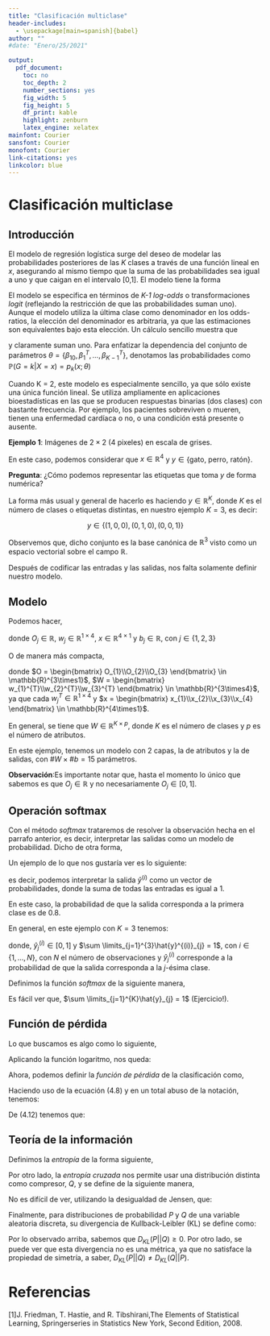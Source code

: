 ```yaml
---
title: "Clasificación multiclase"
header-includes:
  - \usepackage[main=spanish]{babel}
author: ""
#date: "Enero/25/2021"

output: 
  pdf_document:
    toc: no
    toc_depth: 2
    number_sections: yes
    fig_width: 5
    fig_height: 5
    df_print: kable
    highlight: zenburn
    latex_engine: xelatex
mainfont: Courier
sansfont: Courier 
monofont: Courier 
link-citations: yes
linkcolor: blue
---
```


# Clasificación multiclase

## Introducción

El modelo de regresión logística surge del deseo de modelar las probabilidades posteriores de las _K_ clases a través de una función lineal en _x_, asegurando al mismo tiempo que la suma de las probabilidades sea igual a uno y que caigan en el intervalo [0,1]. El modelo tiene la forma

\begin{equation} \tag{4.1}
\begin{split}
\log\frac{\mathbb{P}(G = 1|X = x)}{\mathbb{P}(G = K|X = x)} &= \beta_{10} + \beta_{1}^{T}x \\
\log\frac{\mathbb{P}(G = 2|X = x)}{\mathbb{P}(G = K|X = x)} &= \beta_{20} + \beta_{2}^{T}x \\
&\vdots \\
\log\frac{\mathbb{P}(G = 2|X = x)}{\mathbb{P}(G = K-1|X = x)} &= \beta_{(K-1)0} + \beta_{K-1}^{T}x
\end{split}
\end{equation}

El modelo se especifica en términos de _K-1_ _log-odds_ o transformaciones _logit_ (reflejando la restricción de que las probabilidades suman uno).  Aunque el modelo utiliza la última clase como denominador en los odds-ratios, la elección del denominador es arbitraria, ya que las estimaciones son equivalentes bajo esta elección. Un cálculo sencillo muestra que

\begin{equation} \tag{4.2}
\begin{split}
\mathbb{P}(G = k|X = x) &= \frac{\exp(\beta_{k0} + \beta_{k}^{T}x)}{1 + \sum \limits_{l=1}^{K-1}\exp(\beta_{l0}+\beta_{l}^{T}x)}, \ k = 1, \ldots, K-1, \\
\mathbb{P}(G = K|X = x) &= \frac{1}{1 + \sum \limits_{l=1}^{K-1}\exp(\beta_{l0}+\beta_{l}^{T}x)},
\end{split}
\end{equation}


y claramente suman uno. Para enfatizar la dependencia del conjunto de parámetros $\theta = \{\beta_{10}, \beta_{1}^{T}, \ldots, \beta_{K-1}^{T} \}$, denotamos las probabilidades como $\mathbb{P}(G = k|X = x) = p_{k}(x;\theta)$

Cuando K = 2, este modelo es especialmente sencillo, ya que sólo existe una única función lineal. Se utiliza ampliamente en aplicaciones bioestadísticas en las que se producen respuestas binarias (dos clases) con bastante frecuencia. Por ejemplo, los pacientes sobreviven o mueren, tienen una enfermedad cardíaca o no, o una condición está presente o ausente.


**Ejemplo 1**: Imágenes de $2\times2$ (4 pixeles) en escala de grises.

En este caso, podemos considerar que $x \in \mathbb{R}^{4}$ y $y \in \mbox{\{gato, perro, ratón\}}$.

**Pregunta**: ¿Cómo podemos representar las etiquetas que toma $y$ de forma numérica?

La forma más usual y general de hacerlo es haciendo $y \in \mathbb{R}^{K}$, donde $K$ es el número de clases o etiquetas distintas, en nuestro ejemplo $K = 3$, es decir:


$$y \in \{(1,0,0), (0,1,0), (0,0,1)\}$$


Observemos que, dicho conjunto es la base canónica de $\mathbb{R}^{3}$ visto como un espacio vectorial sobre el campo $\mathbb{R}$.

Después de codificar las entradas y las salidas, nos falta solamente definir nuestro modelo.

## Modelo

Podemos hacer,

\begin{equation} \tag{4.3}
\begin{split}
O_{1} &= w_{1}^{T}x + b_{1} \\
O_{2} &= w_{2}^{T}x + b_{2} \\
O_{3} &= w_{3}^{T}x + b_{3}
\end{split} 
\end{equation}

donde $O_{j} \in \mathbb{R}$, $w_{j} \in \mathbb{R}^{1\times4}$, $x \in \mathbb{R}^{4\times1}$ y $b_{j} \in \mathbb{R}$, con $j \in \{1,2,3\}$

O de manera más compacta,

\begin{equation} \tag{4.4}
O = Wx + b 
\end{equation}

donde $O = \begin{bmatrix} O_{1}\\O_{2}\\O_{3} \end{bmatrix} \in \mathbb{R}^{3\times1}$, $W = \begin{bmatrix} w_{1}^{T}\\w_{2}^{T}\\w_{3}^{T} \end{bmatrix} \in \mathbb{R}^{3\times4}$, ya que cada $w_{j}^{T} \in \mathbb{R}^{1\times4}$ y $x = \begin{bmatrix} x_{1}\\x_{2}\\x_{3}\\x_{4} \end{bmatrix} \in \mathbb{R}^{4\times1}$.

En general, se tiene que $W \in \mathbb{R}^{K\times p}$, donde $K$ es el número de clases y $p$ es el número de atributos. 

En este ejemplo, tenemos un modelo con 2 capas, la de atributos y la de salidas, con $\#W\times \#b = 15$ parámetros. 

**Observación**:Es importante notar que, hasta el momento lo único que sabemos es que $O_{j} \in \mathbb{R}$ y no necesariamente $O_{j} \in [0,1]$.

## Operación softmax

Con el método $softmax$ trataremos de resolver la observación hecha en el parrafo anterior, es decir, interpretar las salidas como un modelo de probabilidad. Dicho de otra forma,

\begin{equation} \tag{4.5}
\hat{y} = \mathbb{P}(i \in \{j\} | x^{(i)})
\end{equation}

Un ejemplo de lo que nos gustaría ver es lo siguiente:
\begin{equation}\tag{4.6}
\hat{y}^{(i)} = (0.8, 0.1, 0.1)
\end{equation}

es decir, podemos interpretar la salida $\hat{y}^{(i)}$ como un vector de probabilidades, donde la suma de todas las entradas es igual a 1.

En este caso, la probabilidad de que la salida corresponda a la primera clase es de 0.8.

En general, en este ejemplo con $K = 3$ tenemos:

\begin{equation}\tag{4.7}
\hat{y}^{(i)} = (\hat{y}^{(i)}_{1}, \hat{y}^{(i)}_{2}, \hat{y}^{(i)}_{3})
\end{equation}

donde, $\hat{y}^{(i)}_{j} \in [0,1]$ y $\sum \limits_{j=1}^{3}\hat{y}^{(i)}_{j} = 1$, con $i \in \{1, \ldots, N \}$, con $N$ el número de observaciones y $\hat{y}^{(i)}_{j}$ corresponde a la probabilidad de que la salida corresponda a la $j$-ésima clase.

Definimos la función $softmax$ de la siguiente manera,

\begin{equation}\tag{4.8}
\hat{y}_{j} = \frac{\exp(O_{j})}{\sum \limits_{k=1}^{K}\exp(O_{k})}, \ j = 1, \ldots, K.
\end{equation}

Es fácil ver que, $\sum \limits_{j=1}^{K}\hat{y}_{j} = 1$ (Ejercicio!).

## Función de pérdida

Lo que buscamos es algo  como lo siguiente,

\begin{equation}\tag{4.9}
\mathbb{P}(Y|X) = \prod \limits_{i=1}^{N}\mathbb{P}(y^{(i)}|x^{(i)})
\end{equation}


Aplicando la función logaritmo, nos queda:

\begin{equation}\tag{4.10}
-\log(\mathbb{P}(Y|X)) = -\sum_{i=1}^{N}\log(\mathbb{P}(y^{(i)}|x^{(i)}))
\end{equation}

Ahora, podemos definir la $función\ de\ pérdida$ de la clasificación como,

\begin{equation}\tag{4.11}
\begin{split}
\mathcal{l}(y^{(i)}, \hat{y}^{(i)}) &= -\log \mathbb{P}(y^{(i)}, \hat{y}^{(i)}) \\
&= \sum \limits_{j=1}^{K} y_{j}^{(i)}\log \hat{y}_{j}^{(i)}
\end{split}
\end{equation}

Haciendo uso de la ecuación (4.8) y en un total abuso de la notación, tenemos:

\begin{equation}\tag{4.12}
\begin{split}
\mathcal{l}(y,\hat{y}) &=  -\sum \limits_{j=1}^{K}y_{j}\log \left(\frac{\exp O_{j}}{\sum \limits_{k=1}^{K}\exp O_{k}} \right) \\
&= \sum \limits_{j=1}^{K}y_{j}O_{j} + \sum \limits_{j=1}^{K}y_{j}\log \left(\sum \limits_{k=1}^{K}\exp O_{k}\right) \\
&= \sum \limits_{j=1}^{K}y_{j}O_{j} + \log \left(\sum \limits_{k=1}^{K}\exp O_{k}\right)
\end{split}
\end{equation}

De (4.12) tenemos que:

\begin{equation}\tag{4.13}
\begin{split}
\frac{\partial}{\partial{O_{j}}}\mathcal{l}(y,\hat{y}) &= -y_{j} + \frac{\exp O_{j}}{\sum \limits_{k=1}^{K}\exp O_{k}} \\
&= softmax(O_{j}) - y_{j}
\end{split}
\end{equation}


## Teoría de la información

Definimos la $entropía$ de la forma siguiente,

\begin{equation}\tag{4.14}
P[H] = \sum \limits_{j=1}^{J}(-P_{j} \log(P_{j}))
\end{equation}

Por otro lado, la $entropía\ cruzada$ nos permite usar una distribución distinta como compresor, $Q$, y se define de la siguiente manera,

\begin{equation}
H(P, Q) = -\sum \limits_{j=1}^{J} P_{j}\log(Q_{j})
\end{equation}

No es difícil de ver, utilizando la desigualdad de Jensen, que:

\begin{equation}\tag{4.15}
H(P) = H(P,P) \leq H(P,Q)
\end{equation}

Finalmente, para distribuciones de probabilidad $P$ y $Q$ de una variable aleatoria discreta, su divergencia de Kullback-Leibler (KL) se define como:


\begin{equation}\tag{4.16}
D_{KL}(P||Q) = H(P,Q) - H(P,P)
\end{equation}

Por lo observado arriba, sabemos que $D_{KL}(P||Q) \geq 0$. Por otro lado, se puede ver que esta divergencia no es una métrica, ya que no satisface la propiedad de simetría, a saber, $D_{KL}(P||Q) \neq D_{KL}(Q||P)$.



# Referencias

[1]J. Friedman, T. Hastie, and R. Tibshirani,The Elements of Statistical Learning, Springerseries in Statistics New York, Second Edition, 2008.

